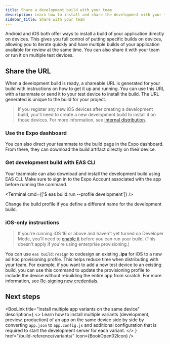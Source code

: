 ```yaml
---
title: Share a development build with your team
description: Learn how to install and share the development with your team or run it on multiple devices.
sidebar_title: Share with your team
---
```



Android and iOS both offer ways to install a build of your application directly on devices. This gives you full control of putting specific builds on devices, allowing you to iterate quickly and have multiple builds of your application available for review at the same time. You can also share it with your team or run it on multiple test devices.

## Share the URL

When a development build is ready, a shareable URL is generated for your build with instructions on how to get it up and running. You can use this URL with a teammate or send it to your test device to install the build. The URL generated is unique to the build for your project.

<ImageSpotlight
  alt="An example of shareable development build URL after the Android internal distribution build is ready."
  src="/static/images/share-dev-build/shareable-url.png"
/>

> If you register any new iOS devices after creating a development build, you'll need to create a new development build to install it on those devices. For more information, see [internal distribution](/build/internal-distribution/).

### Use the Expo dashboard

You can also direct your teammate to the build page in the Expo dashboard. From there, they can download the build artifact directly on their device.

<ImageSpotlight
  alt="An example of shareable development build URL from Expo dashboard."
  src="/static/images/share-dev-build/expo-dashboard.png"
/>

### Get development build with EAS CLI

Your teammate can also download and install the development build using EAS CLI.
Make sure to sign in to the Expo Account associated with the app before running the command.

<Terminal cmd={['$ eas build:run --profile development']} />

Change the build profile if you define a different name for the development build.

### iOS-only instructions

> If you're running iOS 16 or above and haven't yet turned on Developer Mode, you'll need to [enable it](/guides/ios-developer-mode) before you can run your build. (This doesn't apply if you're using enterprise provisioning.)

You can use `eas build:resign` to codesign an existing **.ipa** for iOS to a new ad hoc provisioning profile. This helps reduce time when distributing with your team. For example, if you want to add a new test device to an existing build, you can use this command to update the provisioning profile to include the device without rebuilding the entire app from scratch. For more information, see [Re-signing new credentials](/app-signing/app-credentials/#re-signing-new-credentials).

## Next steps

<BoxLink
  title="Install multiple app variants on the same device"
  description={
    <>
      Learn how to install multiple variants (development, preview, production) of an app on the
      same device side by side by converting <CODE>app.json</CODE> to <CODE>app.config.js</CODE> and
      additional configuration that is required to start the development server for each variant.
    </>
  }
  href="/build-reference/variants/"
  Icon={BookOpen02Icon}
/>

<BoxLink
  title="Sharing pre-release versions of your app"
  description="Learn more about sharing pre-release versions of your app."
  href="/guides/sharing-preview-releases"
  Icon={BookOpen02Icon}
/>
